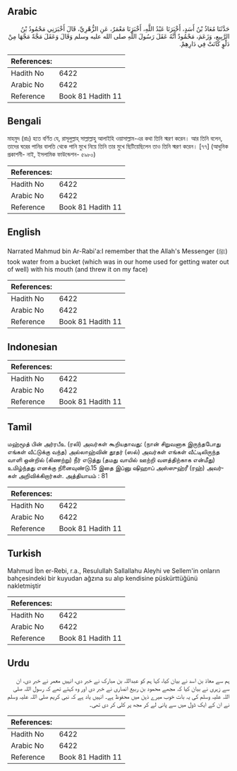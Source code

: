 ## Arabic


<div dir="rtl" lang="ar" style={{fontSize:'larger',backgroundColor:'#f8f9fa',padding:20}}>
حَدَّثَنَا مُعَاذُ بْنُ أَسَدٍ، أَخْبَرَنَا عَبْدُ اللَّهِ، أَخْبَرَنَا مَعْمَرٌ، عَنِ الزُّهْرِيِّ، قَالَ أَخْبَرَنِي مَحْمُودُ بْنُ الرَّبِيعِ، وَزَعَمَ، مَحْمُودٌ أَنَّهُ عَقَلَ رَسُولَ اللَّهِ صلى الله عليه وسلم وَقَالَ وَعَقَلَ مَجَّةً مَجَّهَا مِنْ دَلْوٍ كَانَتْ فِي دَارِهِمْ‏.‏
</div>
<div style={{backgroundColor:'#f8f9fa',padding:20, marginBottom: 10}}><table> <thead> <tr> <th>References:</th> <th></th> </tr> </thead> <tbody><tr><td>Hadith No</td><td>6422</td></tr><tr><td>Arabic No</td><td>6422</td></tr><tr><td>Reference</td><td>Book 81 Hadith 11</td></tr></tbody></table></div>

## Bengali


<div dir="ltr" lang="bn" style={{fontSize:'larger',backgroundColor:'#f8f9fa',padding:20}}>
মাহমুদ (রাঃ) হতে বর্ণিত যে, রাসূলুল্লাহ্ সাল্লাল্লাহু আলাইহি ওয়াসাল্লাম-এর কথা তিনি স্মরণ করেন। আর তিনি বলেন, তাদের ঘরের পানির বালতি থেকে পানি মুখে নিয়ে তিনি তার মুখে ছিটিয়েছিলেন তাও তিনি স্মরণ করেন। [৭৭] (আধুনিক প্রকাশনী- নাই, ইসলামিক ফাউন্ডেশন- ৫৯৮০)
</div>
<div style={{backgroundColor:'#f8f9fa',padding:20, marginBottom: 10}}><table> <thead> <tr> <th>References:</th> <th></th> </tr> </thead> <tbody><tr><td>Hadith No</td><td>6422</td></tr><tr><td>Arabic No</td><td>6422</td></tr><tr><td>Reference</td><td>Book 81 Hadith 11</td></tr></tbody></table></div>

## English


<div dir="ltr" lang="en" style={{fontSize:'larger',backgroundColor:'#f8f9fa',padding:20}}>
Narrated Mahmud bin Ar-Rabi'a:I remember that the Allah's Messenger (ﷺ) took water from a bucket (which was in our home used for getting water out of well) with his mouth (and threw it on my face)
</div>
<div style={{backgroundColor:'#f8f9fa',padding:20, marginBottom: 10}}><table> <thead> <tr> <th>References:</th> <th></th> </tr> </thead> <tbody><tr><td>Hadith No</td><td>6422</td></tr><tr><td>Arabic No</td><td>6422</td></tr><tr><td>Reference</td><td>Book 81 Hadith 11</td></tr></tbody></table></div>

## Indonesian


<div dir="ltr" lang="id" style={{fontSize:'larger',backgroundColor:'#f8f9fa',padding:20}}>

</div>
<div style={{backgroundColor:'#f8f9fa',padding:20, marginBottom: 10}}><table> <thead> <tr> <th>References:</th> <th></th> </tr> </thead> <tbody><tr><td>Hadith No</td><td>6422</td></tr><tr><td>Arabic No</td><td>6422</td></tr><tr><td>Reference</td><td>Book 81 Hadith 11</td></tr></tbody></table></div>

## Tamil


<div dir="ltr" lang="ta" style={{fontSize:'larger',backgroundColor:'#f8f9fa',padding:20}}>
மஹ்மூத் பின் அர்ரபீஉ (ரலி) அவர்கள் கூறியதாவது: (நான் சிறுவனாக இருந்தபோது எங்கள் வீட்டுக்கு வந்த) அல்லாஹ்வின் தூதர் (ஸல்) அவர்கள் எங்கள் வீட்டிலிருந்த வாளி ஒன்றில் (கிணற்று) நீர் எடுத்து (தமது வாயில் ஊற்றி வளத்திற்காக என்மீது) உமிழ்ந்தது எனக்கு நினைவுண்டு.15 இதை இப்னு ஷிஹாப் அஸ்ஸுஹ்ரீ (ரஹ்) அவர்கள் அறிவிக்கிறார்கள். அத்தியாயம் : 81
</div>
<div style={{backgroundColor:'#f8f9fa',padding:20, marginBottom: 10}}><table> <thead> <tr> <th>References:</th> <th></th> </tr> </thead> <tbody><tr><td>Hadith No</td><td>6422</td></tr><tr><td>Arabic No</td><td>6422</td></tr><tr><td>Reference</td><td>Book 81 Hadith 11</td></tr></tbody></table></div>

## Turkish


<div dir="ltr" lang="tr" style={{fontSize:'larger',backgroundColor:'#f8f9fa',padding:20}}>
Mahmud İbn er-Rebi, r.a., Resulullah Sallallahu Aleyhi ve Sellem'in onların bahçesindeki bir kuyudan ağzına su alıp kendisine püskürttüğünü nakletmiştir
</div>
<div style={{backgroundColor:'#f8f9fa',padding:20, marginBottom: 10}}><table> <thead> <tr> <th>References:</th> <th></th> </tr> </thead> <tbody><tr><td>Hadith No</td><td>6422</td></tr><tr><td>Arabic No</td><td>6422</td></tr><tr><td>Reference</td><td>Book 81 Hadith 11</td></tr></tbody></table></div>

## Urdu


<div dir="rtl" lang="ur" style={{fontSize:'larger',backgroundColor:'#f8f9fa',padding:20}}>
ہم سے معاذ بن اسد نے بیان کیا، کہا ہم کو عبداللہ بن مبارک نے خبر دی، انہیں معمر نے خبر دی، ان سے زہری نے بیان کیا کہ مجھے محمود بن ربیع انصاری نے خبر دی اور وہ کہتے تھے کہ رسول اللہ صلی اللہ علیہ وسلم کی یہ بات خوب میرے ذہن میں محفوظ ہے۔ انہیں یاد ہے کہ نبی کریم صلی اللہ علیہ وسلم نے ان کے ایک ڈول میں سے پانی لے کر مجھ پر کلی کر دی تھی۔
</div>
<div style={{backgroundColor:'#f8f9fa',padding:20, marginBottom: 10}}><table> <thead> <tr> <th>References:</th> <th></th> </tr> </thead> <tbody><tr><td>Hadith No</td><td>6422</td></tr><tr><td>Arabic No</td><td>6422</td></tr><tr><td>Reference</td><td>Book 81 Hadith 11</td></tr></tbody></table></div>